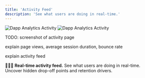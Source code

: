 ```yaml
---
title: 'Activity Feed'
description: 'See what users are doing in real-time.'
---
```



<Frame>
	<img src="/images/dapp-analytics-activity-0.png" alt="Dapp Analytics Activity" />
</Frame>

<Frame>
	<img src="/images/dapp-analytics-activity-1.png" alt="Dapp Analytics Activity" />
</Frame>


TODO: screenshot of activity page

explain page views, average session duration, bounce rate

explain activity feed

🏃‍♀️‍➡️ **Real-time activity feed.** See what users are doing in real-time. Uncover hidden drop-off points and retention drivers. 
